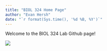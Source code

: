 ```yaml
---
title: "BIOL 324 Home Page"
author: "Evan Hersh"
date: "`r format(Sys.time(), '%d %B, %Y')`"
---
```


Welcome to the BIOL 324 Lab Github page!

![](./media/splash.jpeg)
